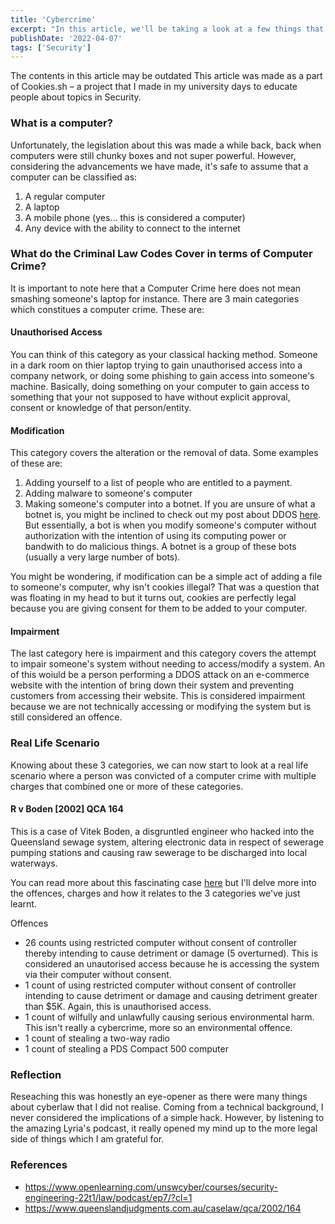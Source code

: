 ```yaml
---
title: 'Cybercrime'
excerpt: "In this article, we'll be taking a look at a few things that are bound to open your mind to really interesting concepts in cyberlaw. For instance, coming from a technical background, did you know that a computer isn't just defined as something that you use to work on assignments??!! Is your mind blown? I know right!! Then, we'll be taking a look at what exactly do the Criminal Code Laws cover in terms of Computer Crimes. Finally, we'll analyse a real life case study where all these concepts and criminal codes come into play."
publishDate: '2022-04-07'
tags: ['Security']
---
```



<div className="markdown">

<div className="grid w-full my-8 items-start gap-4">
  <Alert variant="destructive" className="w-full gap-4">
    <InfoIcon className='w-5'/>
    <AlertTitle>The contents in this article may be outdated</AlertTitle>
    <AlertDescription>This article was made as a part of Cookies.sh – a project that I made in my university days to educate people about topics in Security.</AlertDescription>
  </Alert>
</div>

### What is a computer?

Unfortunately, the legislation about this was made a while back, back when computers were still chunky boxes and not super powerful. However, considering the advancements we have made, it's safe to assume that a computer can be classified as:

1. A regular computer
2. A laptop
3. A mobile phone (yes... this is considered a computer)
4. Any device with the ability to connect to the internet

### What do the Criminal Law Codes Cover in terms of Computer Crime?

It is important to note here that a Computer Crime here does not mean smashing someone's laptop for instance. There are 3 main categories which constitues a computer crime. These are:

#### Unauthorised Access

You can think of this category as your classical hacking method. Someone in a dark room on thier laptop trying to gain unauthorised access into a company network, or doing some phishing to gain access into someone's machine. Basically, doing something on your computer to gain access to something that your not supposed to have without explicit approval, consent or knowledge of that person/entity.

#### Modification

This category covers the alteration or the removal of data. Some examples of these are:

1. Adding yourself to a list of people who are entitled to a payment.
2. Adding malware to someone's computer
3. Making someone's computer into a botnet. If you are unsure of what a botnet is, you might be inclined to check out my post about DDOS [here](https://cookies-sh.web.app/post/ddos-attacks). But essentially, a bot is when you modify someone's computer without authorization with the intention of using its computing power or bandwith to do malicious things. A botnet is a group of these bots (usually a very large number of bots).

You might be wondering, if modification can be a simple act of adding a file to someone's computer, why isn't cookies illegal? That was a question that was floating in my head to but it turns out, cookies are perfectly legal because you are giving consent for them to be added to your computer.

#### Impairment

The last category here is impairment and this category covers the attempt to impair someone's system without needing to access/modify a system. An of this woiuld be a person performing a DDOS attack on an e-commerce website with the intention of bring down their system and preventing customers from accessing their website. This is considered impairment because we are not technically accessing or modifying the system but is still considered an offence.

### Real Life Scenario

Knowing about these 3 categories, we can now start to look at a real life scenario where a person was convicted of a computer crime with multiple charges that combined one or more of these categories.

#### R v Boden [2002] QCA 164

This is a case of Vitek Boden, a disgruntled engineer who hacked into the Queensland sewage system, altering electronic data in respect of sewerage pumping stations and causing raw sewerage to be discharged into local waterways.

You can read more about this fascinating case [here](https://www.queenslandjudgments.com.au/caselaw/qca/2002/164) but I'll delve more into the offences, charges and how it relates to the 3 categories we've just learnt.

Offences

- 26 counts using restricted computer without consent of controller thereby intending to cause detriment or damage (5 overturned). This is considered an unautorised access because he is accessing the system via their computer without consent.
- 1 count of using restricted computer without consent of controller intending to cause detriment or damage and causing detriment greater than $5K. Again, this is unauthorised access.
- 1 count of wilfully and unlawfully causing serious environmental harm. This isn't really a cybercrime, more so an environmental offence.
- 1 count of stealing a two-way radio
- 1 count of stealing a PDS Compact 500 computer

### Reflection

Reseaching this was honestly an eye-opener as there were many things about cyberlaw that I did not realise. Coming from a technical background, I never considered the implications of a simple hack. However, by listening to the amazing Lyria's podcast, it really opened my mind up to the more legal side of things which I am grateful for.

### References

- https://www.openlearning.com/unswcyber/courses/security-engineering-22t1/law/podcast/ep7/?cl=1
- https://www.queenslandjudgments.com.au/caselaw/qca/2002/164


</div>
